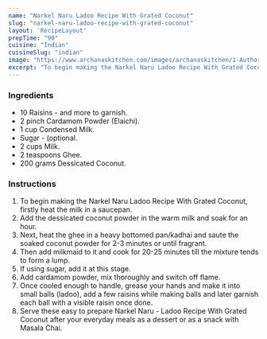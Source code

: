 ---
name: "Narkel Naru Ladoo Recipe With Grated Coconut"
slug: "narkel-naru-ladoo-recipe-with-grated-coconut"
layout: 'RecipeLayout'
prepTime: "90"
cuisine: "Indian"
cuisineSlug: "indian"
image: "https://www.archanaskitchen.com/images/archanaskitchen/1-Author/Deboshruti.ghosh/Coconut_ladoo_narkoler_naru_edited.jpg"
excerpt: "To begin making the Narkel Naru Ladoo Recipe With Grated Coconut, firstly heat the milk in a saucepan"
---

### Ingredients

- 10 Raisins - and more to garnish.
- 2 pinch Cardamom Powder (Elaichi).
- 1 cup Condensed Milk.
- Sugar - (optional.
- 2 cups Milk.
- 2 teaspoons Ghee.
- 200 grams Dessicated Coconut.

### Instructions

1. To begin making the Narkel Naru Ladoo Recipe With Grated Coconut, firstly heat the milk in a saucepan.
1. Add the dessicated coconut powder in the warm milk and soak for an hour.
1. Next, heat the ghee in a heavy bottomed pan/kadhai and saute the soaked coconut powder for 2-3 minutes or until fragrant.
1. Then add milkmaid to it and cook for 20-25 minutes till the mixture tends to form a lump.
1. If using sugar, add it at this stage.
1. Add cardamom powder, mix thoroughly and switch off flame.
1. Once cooled enough to handle, grease your hands and make it into small balls (ladoo), add a few raisins while making balls and later garnish each ball with a visible raisin once done.
1. Serve these easy to prepare Narkel Naru - Ladoo Recipe With Grated Coconut after your everyday meals as a dessert or as a snack with Masala Chai.
